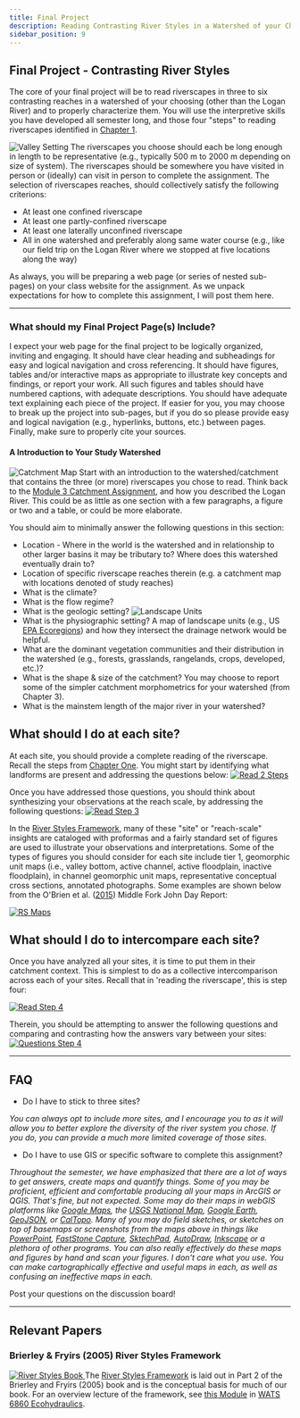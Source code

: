 ```yaml
---
title: Final Project
description: Reading Contrasting River Styles in a Watershed of your Choosing
sidebar_position: 9
---
```


## Final Project - Contrasting River Styles


The core of your final project will be to read riverscapes in three to six contrasting reaches in a watershed of your choosing (other than the Logan River) and to properly characterize them.  You will use the interpretive skills you have developed all semester long, and those four "steps" to reading riverscapes identified in [Chapter 1](../Course_Topics/module-01.html). 

![Valley Setting](/images/pics/valleySetting.png)
The riverscapes you choose should each be long enough in length to be representative (e.g., typically 500 m to  2000 m depending on size of system). The riverscapes should be somewhere you have visited in person or (ideally) can visit in person to complete the assignment. The selection of riverscapes reaches, should collectively satisfy the following criterions:
-  At least one confined riverscape
-  At least one partly-confined riverscape 
-  At least one laterally unconfined riverscape
-  All in one watershed and preferably along same water course (e.g., like our field trip on the Logan River where we stopped at five locations along the way)

As always, you will be preparing a web page (or series of nested sub-pages) on your class website for the assignment. As we unpack expectations for how to complete this assignment, I will post them here. 

-----------------
### What should my Final Project Page(s) Include?

I expect your web page for the final project to be logically organized, inviting and engaging. It should have clear heading and subheadings for easy and logical navigation and cross referencing. It should have figures, tables and/or interactive maps as appropriate to illustrate key concepts and findings, or report your work. All such figures and tables should have numbered captions, with adequate descriptions. You should have adequate text explaining each piece of the project. If easier for you, you may choose to break up the project into sub-pages, but if you do so please provide easy and logical navigation (e.g., hyperlinks, buttons, etc.) between pages. Finally, make sure to properly cite your sources. 

#### A Introduction to Your Study Watershed
![Catchment Map](/images/pics/CatchmentMap.png)
Start with an introduction to the watershed/catchment that contains the three (or more) riverscapes you chose to read.  Think back to the [Module 3 Catchment Assignment](./module-03_assignment.html), and how you described the Logan River. This could be as little as one section with a few paragraphs, a figure or two and a table, or could be more elaborate. 

You should aim to minimally answer the following questions in this section:
-  Location - Where in the world is the watershed and in relationship to other larger basins it may be tributary to? Where does this watershed eventually drain to? 
- Location of specific riverscape reaches therein (e.g. a catchment map with locations denoted of study reaches)  
- What is the climate?
- What is the flow regime?
- What is the geologic setting? 
![Landscape Units](/images/pics/landscapeUnits.png)
- What is the physiographic setting? A map of landscape units (e.g., US [EPA Ecoregions](https://www.epa.gov/eco-research/ecoregions)) and how they intersect the drainage network would be helpful.
- What are the dominant vegetation communities and their distribution in the watershed (e.g., forests, grasslands, rangelands, crops, developed, etc.)?
- What is the shape & size of the catchment? You may choose to report some of the simpler catchment  morphometrics for your watershed (from Chapter 3).
- What is the mainstem length of the major river in your watershed?

## What should I do at each site?

At each site, you should provide a complete reading of the riverscape. Recall the steps from [Chapter One](../Course_Topics/module-01.html). You might start by identifying what landforms are present and addressing the questions below:
[
  ![Read 2 Steps](/images/pics/Read2Steps.png)
](../../Course_Topics/module-01)

Once you have addressed those questions, you should think about synthesizing your observations at the reach scale, by addressing the following questions:
[
  ![Read Step 3](/images/pics/ReadStep3.png)
](../../Course_Topics/module-01)


In the [River Styles Framework](http://riverstyles.com), many of these "site" or "reach-scale" insights are cataloged with proformas and a fairly standard set of figures are used to illustrate your observations and interpretations.  Some of the types of figures you should consider for each site include tier 1, geomorphic unit maps (i.e., valley bottom, active channel, active floodplain, inactive floodplain), in channel geomorphic unit maps, representative conceptual cross sections, annotated photographs.  Some examples are shown below from the O'Brien et al. ([2015](https://www.researchgate.net/publication/270959675_River_StylesR_Report_for_the_Middle_Fork_John_Day_Watershed_Oregon)) Middle Fork John Day Report:

[
  ![RS Maps](/images/pics/RS_Maps.png)
](https://www.researchgate.net/publication/270959675_River_StylesR_Report_for_the_Middle_Fork_John_Day_Watershed_Oregon)



## What should I do to intercompare each site?

Once you have analyzed all your sites, it is time to put them in their catchment context. This is simplest to do as a collective intercomparison across each of your sites. Recall that in 'reading the riverscape', this is step four:

[
  ![Read Step 4](/images/pics/ReadStep4.png)
](../../Course_Topics/module-01)

Therein, you should be attempting to answer the following questions and comparing and contrasting how the answers vary between your sites:
[
  ![Questions Step 4](/images/pics/QuestionsStep4.png)
](../../Course_Topics/module-01)

------
## FAQ

- Do I have to stick to three sites?

*You can always opt to include more sites, and I encourage you to as it will allow you to better explore the diversity of the river system you chose. If you do, you can provide a much more limited coverage of those sites.*

- Do I have to use GIS or specific software to complete this assignment?

*Throughout the semester, we have emphasized that there are a lot of ways to get answers, create maps and quantify things.  Some of you may be proficient, efficient and comfortable producing all your maps in ArcGIS or QGIS. That's fine, but not expected. Some may do their maps in webGIS platforms like [Google Maps](https://www.google.com/maps), the [USGS National Map](https://apps.nationalmap.gov/viewer/), [Google Earth](https://www.google.com/earth/), [GeoJSON](http://geojson.io/), or [CalTopo](https://caltopo.com/). Many of you may do field sketches, or sketches on top of basemaps or screenshots from the maps above in things like [PowerPoint](https://office.live.com/start/powerpoint.aspx), [FastStone Capture](https://www.faststone.org/FSCaptureDetail.htm), [SktechPad](https://sketch.io/sketchpad/), [AutoDraw](https://www.autodraw.com/), [Inkscape](https://inkscape.org/) or a plethora of other programs. You can also really effectively do these maps and figures by hand and scan your figures.  I don't care what you use. You can make cartographically effective and useful maps in each, as well as confusing an ineffective maps in each.*

Post your questions on the discussion board! 

------


## Relevant Papers

### Brierley & Fryirs (2005) River Styles Framework

[
  ![River Styles Book](/images/covers/RiverStyles.jpg)
](https://www.wiley.com/en-au/Geomorphology+and+River+Management%3A+Applications+of+the+River+Styles+Framework-p-9781405115162)
The [River Styles Framework](https://riverstyles.com/) is laid out in Part 2 of the Brierley and Fryirs (2005) book and is the conceptual basis for much of our book. For an overview lecture of the framework, see [this Module](https://restoration-usu.github.io/Ecohydraulics/Modules/RiverStyles.html) in [WATS 6860 Ecohydraulics](https://restoration-usu.github.io/Ecohydraulics/).




